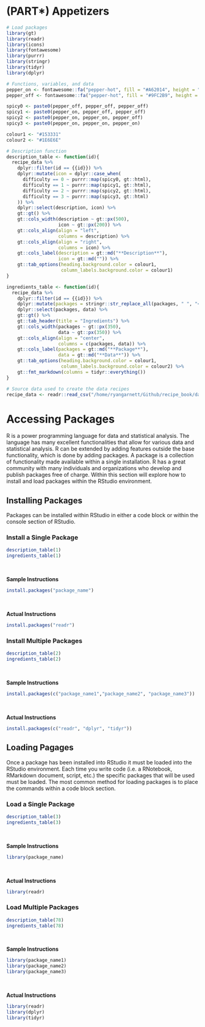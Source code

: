 # (PART\*) Appetizers {-}

```r
# Load packages
library(gt)
library(readr)
library(icons)
library(fontawesome)
library(purrr)
library(stringr)
library(tidyr)
library(dplyr)
```

```r
# Functions, variables, and data
pepper_on <- fontawesome::fa("pepper-hot", fill = "#A62014", height = "2em")
pepper_off <- fontawesome::fa("pepper-hot", fill = "#9FC2B9", height = "2em")

spicy0 <- paste0(pepper_off, pepper_off, pepper_off)
spicy1 <- paste0(pepper_on, pepper_off, pepper_off)
spicy2 <- paste0(pepper_on, pepper_on, pepper_off)
spicy3 <- paste0(pepper_on, pepper_on, pepper_on)

colour1 <- "#153331"
colour2 <- "#1E6E6E"

# Description function
description_table <- function(id){
  recipe_data %>%
    dplyr::filter(id == {{id}}) %>%
    dplyr::mutate(icon = dplyr::case_when(
      difficulty == 0 ~ purrr::map(spicy0, gt::html),
      difficulty == 1 ~ purrr::map(spicy1, gt::html),
      difficulty == 2 ~ purrr::map(spicy2, gt::html),
      difficulty == 3 ~ purrr::map(spicy3, gt::html)
    )) %>%
    dplyr::select(description, icon) %>%
    gt::gt() %>%
    gt::cols_width(description ~ gt::px(500),
                   icon ~ gt::px(200)) %>%
    gt::cols_align(align = "left",
                   columns = description) %>%
    gt::cols_align(align = "right",
                   columns = icon) %>%
    gt::cols_label(description = gt::md("**Description**"),
                   icon = gt::md("")) %>%
    gt::tab_options(heading.background.color = colour1,
                    column_labels.background.color = colour1)
}

ingredients_table <- function(id){
  recipe_data %>%
    dplyr::filter(id == {{id}}) %>%
    dplyr::mutate(packages = stringr::str_replace_all(packages, " ", "<br>")) %>%
    dplyr::select(packages, data) %>%
    gt::gt() %>%
    gt::tab_header(title = "Ingredients") %>%
    gt::cols_width(packages ~ gt::px(350),
                   data ~ gt::px(350)) %>%
    gt::cols_align(align = "center",
                   columns = c(packages, data)) %>%
    gt::cols_label(packages = gt::md("**Package**"),
                   data = gt::md("**Data**")) %>%
    gt::tab_options(heading.background.color = colour1,
                    column_labels.background.color = colour2) %>%
    gt::fmt_markdown(columns = tidyr::everything())
}

# Source data used to create the data recipes
recipe_data <- readr::read_csv("/home/ryangarnett/Github/recipe_book/data/source_recipes.csv")
```

# Accessing Packages
R is a power programming language for data and statistical analysis. The language has many excellent functionalities that allow for various data and statistical analysis. R can be extended by adding features outside the base functionality, which is done by adding packages. A package is a collection of functionality made available within a single installation. R has a great community with many individuals and organizations who develop and publish packages free of charge. Within this section will explore how to install and load packages within the RStudio environment.

## Installing Packages
Packages can be installed within RStudio in either a code block or within the console section of RStudio.

### Install a Single Package
```r
description_table(1)
ingredients_table(1)
```

</br>

**Sample Instructions**
```r
install.packages("package_name")
```

</br>

**Actual Instructions**
```r
install.packages("readr")
```


### Install Multiple Packages
```r
description_table(2)
ingredients_table(2)
```

</br>

**Sample Instructions**
```r
install.packages(c("package_name1","package_name2", "package_name3"))
```

</br>

**Actual Instructions**
```r
install.packages(c("readr", "dplyr", "tidyr"))
```

## Loading Pagages
Once a package has been installed into RStudio it must be loaded into the RStudio environment. Each time you write code (i.e. a RNotebook, RMarkdown document, script, etc.) the specific packages that will be used must be loaded. The most common method for loading packages is to place the commands within a code block section.

### Load a Single Package
```r
description_table(3)
ingredients_table(3)
```

</br>

**Sample Instructions**
```r
library(package_name)
```

</br>

**Actual Instructions**
```r
library(readr)
```

### Load Multiple Packages
```r
description_table(78)
ingredients_table(78)
```

</br>

**Sample Instructions**
```r
library(package_name1)
library(package_name2)
library(package_name3)
```

</br>

**Actual Instructions**
```r
library(readr)
library(dplyr)
library(tidyr)
```
